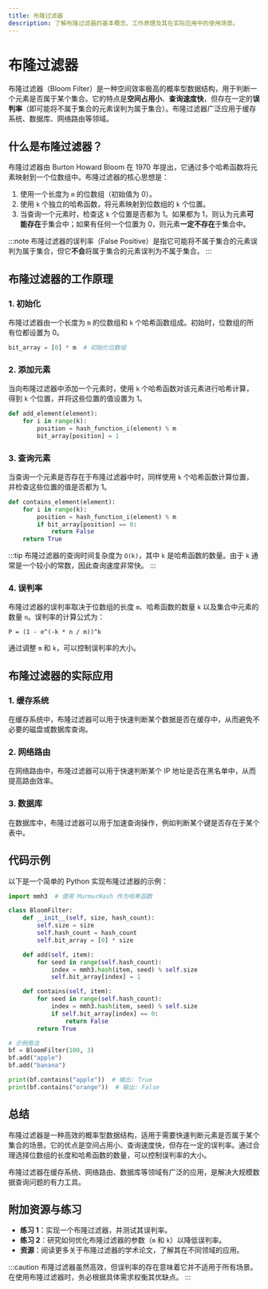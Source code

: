 ```yaml
---
title: 布隆过滤器
description: 了解布隆过滤器的基本概念、工作原理及其在实际应用中的使用场景。
---
```


# 布隆过滤器

布隆过滤器（Bloom Filter）是一种空间效率极高的概率型数据结构，用于判断一个元素是否属于某个集合。它的特点是**空间占用小**、**查询速度快**，但存在一定的**误判率**（即可能将不属于集合的元素误判为属于集合）。布隆过滤器广泛应用于缓存系统、数据库、网络路由等领域。

## 什么是布隆过滤器？

布隆过滤器由 Burton Howard Bloom 在 1970 年提出，它通过多个哈希函数将元素映射到一个位数组中。布隆过滤器的核心思想是：

1. 使用一个长度为 `m` 的位数组（初始值为 0）。
2. 使用 `k` 个独立的哈希函数，将元素映射到位数组的 `k` 个位置。
3. 当查询一个元素时，检查这 `k` 个位置是否都为 1。如果都为 1，则认为元素**可能存在**于集合中；如果有任何一个位置为 0，则元素**一定不存在**于集合中。

:::note
布隆过滤器的误判率（False Positive）是指它可能将不属于集合的元素误判为属于集合，但它**不会**将属于集合的元素误判为不属于集合。
:::

## 布隆过滤器的工作原理

### 1. 初始化
布隆过滤器由一个长度为 `m` 的位数组和 `k` 个哈希函数组成。初始时，位数组的所有位都设置为 0。

```python
bit_array = [0] * m  # 初始化位数组
```

### 2. 添加元素
当向布隆过滤器中添加一个元素时，使用 `k` 个哈希函数对该元素进行哈希计算，得到 `k` 个位置，并将这些位置的值设置为 1。

```python
def add_element(element):
    for i in range(k):
        position = hash_function_i(element) % m
        bit_array[position] = 1
```

### 3. 查询元素
当查询一个元素是否存在于布隆过滤器中时，同样使用 `k` 个哈希函数计算位置，并检查这些位置的值是否都为 1。

```python
def contains_element(element):
    for i in range(k):
        position = hash_function_i(element) % m
        if bit_array[position] == 0:
            return False
    return True
```

:::tip
布隆过滤器的查询时间复杂度为 `O(k)`，其中 `k` 是哈希函数的数量。由于 `k` 通常是一个较小的常数，因此查询速度非常快。
:::

### 4. 误判率
布隆过滤器的误判率取决于位数组的长度 `m`、哈希函数的数量 `k` 以及集合中元素的数量 `n`。误判率的计算公式为：

```
P = (1 - e^(-k * n / m))^k
```

通过调整 `m` 和 `k`，可以控制误判率的大小。

## 布隆过滤器的实际应用

### 1. 缓存系统
在缓存系统中，布隆过滤器可以用于快速判断某个数据是否在缓存中，从而避免不必要的磁盘或数据库查询。

### 2. 网络路由
在网络路由中，布隆过滤器可以用于快速判断某个 IP 地址是否在黑名单中，从而提高路由效率。

### 3. 数据库
在数据库中，布隆过滤器可以用于加速查询操作，例如判断某个键是否存在于某个表中。

## 代码示例

以下是一个简单的 Python 实现布隆过滤器的示例：

```python
import mmh3  # 使用 MurmurHash 作为哈希函数

class BloomFilter:
    def __init__(self, size, hash_count):
        self.size = size
        self.hash_count = hash_count
        self.bit_array = [0] * size

    def add(self, item):
        for seed in range(self.hash_count):
            index = mmh3.hash(item, seed) % self.size
            self.bit_array[index] = 1

    def contains(self, item):
        for seed in range(self.hash_count):
            index = mmh3.hash(item, seed) % self.size
            if self.bit_array[index] == 0:
                return False
        return True

# 示例用法
bf = BloomFilter(100, 3)
bf.add("apple")
bf.add("banana")

print(bf.contains("apple"))  # 输出: True
print(bf.contains("orange"))  # 输出: False
```

## 总结

布隆过滤器是一种高效的概率型数据结构，适用于需要快速判断元素是否属于某个集合的场景。它的优点是空间占用小、查询速度快，但存在一定的误判率。通过合理选择位数组的长度和哈希函数的数量，可以控制误判率的大小。

布隆过滤器在缓存系统、网络路由、数据库等领域有广泛的应用，是解决大规模数据查询问题的有力工具。

## 附加资源与练习

- **练习 1**：实现一个布隆过滤器，并测试其误判率。
- **练习 2**：研究如何优化布隆过滤器的参数（`m` 和 `k`）以降低误判率。
- **资源**：阅读更多关于布隆过滤器的学术论文，了解其在不同领域的应用。

:::caution
布隆过滤器虽然高效，但误判率的存在意味着它并不适用于所有场景。在使用布隆过滤器时，务必根据具体需求权衡其优缺点。
:::